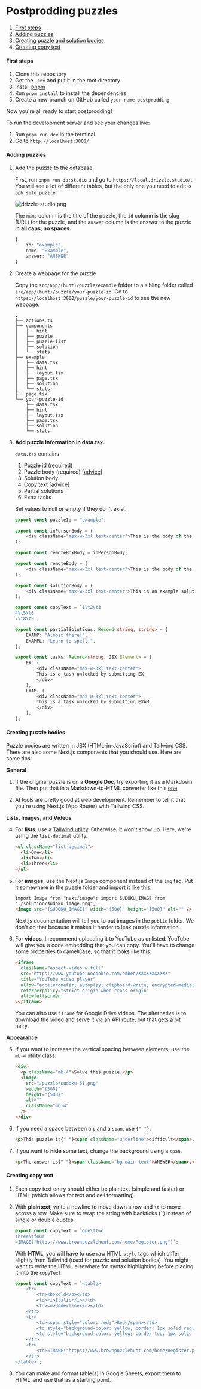 # Postprodding puzzles

1. [First steps](#first-steps)
2. [Adding puzzles](#adding-puzzles)
3. [Creating puzzle and solution bodies](#creating-puzzle-and-solution-bodies)
4. [Creating copy text](#creating-copy-text)

#### First steps

1. Clone this repository
2. Get the `.env` and put it in the root directory
3. Install [pnpm](https://pnpm.io/)
4. Run `pnpm install` to install the dependencies
5. Create a new branch on GitHub called `your-name-postprodding`

Now you're all ready to start postprodding!

To run the development server and see your changes live:

1. Run `pnpm run dev` in the terminal
2. Go to `http://localhost:3000/`

#### Adding puzzles

1. Add the puzzle to the database

   First, run `pnpm run db:studio` and go to `https://local.drizzle.studio/`. You will see a lot of different tables, but the only one you need to edit is `bph_site_puzzle`.

   ![drizzle-studio.png](/docs/drizzle-studio.png)

   The `name` column is the title of the puzzle, the `id` column is the slug (URL) for the puzzle, and the `answer` column is the answer to the puzzle in **all caps, no spaces.**

   ```ts
   {
       id: "example",
       name: "Example",
       answer: "ANSWER"
   }
   ```

2. Create a webpage for the puzzle

   Copy the `src/app/(hunt)/puzzle/example` folder to a sibling folder called `src/app/(hunt)/puzzle/your-puzzle-id`.
   Go to `https://localhost:3000/puzzle/your-puzzle-id` to see the new webpage.

   ```
   .
   ├── actions.ts
   ├── components
   │   ├── hint
   │   ├── puzzle
   │   ├── puzzle-list
   │   ├── solution
   │   └── stats
   ├── example
   │   ├── data.tsx
   │   ├── hint
   │   ├── layout.tsx
   │   ├── page.tsx
   │   ├── solution
   │   └── stats
   ├── page.tsx
   └── your-puzzle-id
       ├── data.tsx
       ├── hint
       ├── layout.tsx
       ├── page.tsx
       ├── solution
       └── stats
   ```

3. **Add puzzle information in data.tsx.**

   `data.tsx` contains

   1. Puzzle id (required)
   2. Puzzle body (required) [[advice](#creating-puzzle-bodies)]
   3. Solution body
   4. Copy text [[advice](#creating-copy-text)]
   5. Partial solutions
   6. Extra tasks

   Set values to null or empty if they don't exist.

   ```ts
   export const puzzleId = "example";

   export const inPersonBody = (
       <div className="max-w-3xl text-center">This is the body of the puzzle.</div>
   );

   export const remoteBoxBody = inPersonBody;

   export const remoteBody = (
       <div className="max-w-3xl text-center">This is the body of the remote puzzle.</div>
   );

   export const solutionBody = (
       <div className="max-w-3xl text-center">This is an example solution.</div>
   );

   export const copyText = `1\t2\t3
   4\t5\t6
   7\t8\t9`;

   export const partialSolutions: Record<string, string> = {
       EXAMP: "Almost there!",
       EXAMPL: "Learn to spell!",
   };

   export const tasks: Record<string, JSX.Element> = {
       EX: (
           <div className="max-w-3xl text-center">
           This is a task unlocked by submitting EX.
           </div>
       ),
       EXAM: (
           <div className="max-w-3xl text-center">
           This is a task unlocked by submitting EXAM.
           </div>
       ),
   };
   ```

#### Creating puzzle bodies

Puzzle bodies are written in JSX (HTML-in-JavaScript) and Tailwind CSS. There are also some Next.js components that you should use.
Here are some tips:

**General**

1. If the original puzzle is on a **Google Doc**, try exporting it as a Markdown file. Then put that in a Markdown-to-HTML converter like this [one](https://markdowntohtml.com/).

2. AI tools are pretty good at web development. Remember to tell it that you're using Next.js (App Router) with Tailwind CSS.

**Lists, Images, and Videos**

4. For **lists**, use a [Tailwind utility](https://tailwindcss.com/docs/list-style-type). Otherwise, it won't show up. Here, we're using the `list-decimal` utility.

   ```html
   <ul className="list-decimal">
     <li>One</li>
     <li>Two</li>
     <li>Three</li>
   </ul>
   ```

5. For **images**, use the Next.js `Image` component instead of the `img` tag. Put it somewhere in the puzzle folder and import it like this:

   ```html
   import Image from "next/image"; import SUDOKU_IMAGE from
   "./solution/sudoku_image.png";
   <image src="{SUDOKU_IMAGE}" width="{500}" height="{500}" alt="" />
   ```

   Next.js documentation will tell you to put images in the `public` folder. We don't do that because it makes it harder to leak puzzle information.

6. For **videos**, I recommend uploading it to YouTube as unlisted. YouTube will give you a code embedding that you can copy. You'll have to change some properties to camelCase, so that it looks like this:

   ```html
   <iframe
     className="aspect-video w-full"
     src="https://www.youtube-nocookie.com/embed/XXXXXXXXXXX"
     title="YouTube video player"
     allow="accelerometer; autoplay; clipboard-write; encrypted-media; gyroscope; picture-in-picture; web-share"
     referrerpolicy="strict-origin-when-cross-origin"
     allowfullscreen
   ></iframe>
   ```

   You can also use `iframe` for Google Drive videos. The alternative is to download the video and serve it via an API route, but that gets a bit hairy.

**Appearance**

5. If you want to increase the vertical spacing between elements, use the `mb-4` utility class.

   ```html
   <div>
     <p className="mb-4">Solve this puzzle.</p>
     <image
       src="/puzzle/sudoku-51.png"
       width="{500}"
       height="{500}"
       alt=""
       className="mb-4"
     />
   </div>
   ```

6. If you need a space between a `p` and a `span`, use `{" "}`.

   ```html
   <p>This puzzle is{" "}<span className="underline">difficult</span>.</p>
   ```

7. If you want to **hide** some text, change the background using a `span`.

   ```html
   <p>The answer is{" "}<span className="bg-main-text">ANSWER</span>.</p>
   ```

#### Creating copy text

1. Each copy text entry should either be plaintext (simple and faster) or HTML (which allows for text and cell formatting).

2. With **plaintext**, write a newline to move down a row and `\t` to move across a row. Make sure to wrap the string with backticks (`` ` ``) instead of single or double quotes.

   ```ts
   export const copyText = `one\ttwo
   three\tfour
   =IMAGE("https://www.brownpuzzlehunt.com/home/Register.png")`;
   ```

   With **HTML**, you will have to use raw HTML `style` tags which differ slightly from Tailwind (used for puzzle and solution bodies). You might want to write the HTML elsewhere for syntax highlighting before placing it into the `copyText`.

   ```ts
   export const copyText = `<table>
       <tr>
           <td><b>Bold</b></td>
           <td><i>Italic</i></td>
           <td><u>Underline</u></td>
       </tr>
       <tr>
           <td><span style="color: red;">Red</span></td>
           <td style="background-color: yellow; border: 1px solid red;">Cell</td>
           <td style="background-color: yellow; border-top: 1px solid #452c63;">Cell</td>
       </tr>
       <tr>
           <td>=IMAGE("https://www.brownpuzzlehunt.com/home/Register.png")</td>
       </tr>
   </table>`;
   ```

3. You can make and format table(s) in Google Sheets, export them to HTML, and use that as a starting point.
